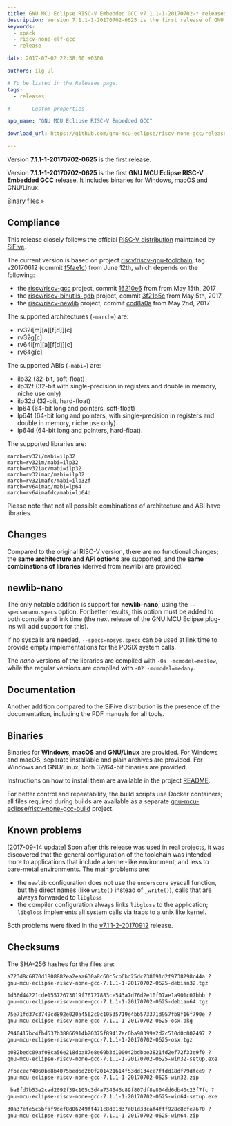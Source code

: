 ```yaml
---
title: GNU MCU Eclipse RISC-V Embedded GCC v7.1.1-1-20170702-* released
description: Version 7.1.1-1-20170702-0625 is the first release of GNU MCU Eclipse RISC-V Embedded GCC.
keywords:
  - xpack
  - riscv-none-elf-gcc
  - release

date: 2017-07-02 22:38:00 +0300

authors: ilg-ul

# To be listed in the Releases page.
tags:
  - releases

# ----- Custom properties -----------------------------------------------------

app_name: "GNU MCU Eclipse RISC-V Embedded GCC"

download_url: https://github.com/gnu-mcu-eclipse/riscv-none-gcc/releases/tag/v7.1.1-1-20170702-0625/

---
```


<head><title>{frontMatter.title}</title></head>
<head><meta property="og:title" content={frontMatter.title} /></head>

Version **7.1.1-1-20170702-0625** is the first release.

<!-- truncate -->

Version **7.1.1-1-20170702-0625** is the first **GNU MCU Eclipse RISC-V Embedded GCC** release. It includes binaries for Windows, macOS and GNU/Linux.

<!-- truncate -->

<p><a href={frontMatter.download_url}>Binary files »</a></p>

## Compliance

This release closely follows the official [RISC-V distribution](https://github.com/riscv/riscv-gcc) maintained by [SiFive](https://www.sifive.com).

The current version is based on project [riscv/riscv-gnu-toolchain](https://github.com/riscv/riscv-gnu-toolchain), tag v20170612 (commit [f5fae1c](https://github.com/riscv/riscv-gnu-toolchain/tree/f5fae1c27b2365da773816ddcd92f533867f28ec)) from June 12th, which depends on the following:

* the [riscv/riscv-gcc](https://github.com/riscv/riscv-gcc) project, commit [16210e6](https://github.com/riscv/riscv-gcc/commit/16210e6270e200cd4892a90ecef608906be3a130) from from May 15th, 2017
* the [riscv/riscv-binutils-gdb](https://github.com/riscv/riscv-binutils-gdb) project, commit [3f21b5c](https://github.com/riscv/riscv-binutils-gdb/commit/3f21b5c9675db61ef5462442b6a068d4a3da8aaf) from May 5th, 2017
* the [riscv/riscv-newlib](https://github.com/riscv/riscv-newlib) project, commit [ccd8a0a](https://github.com/riscv/riscv-newlib/commit/ccd8a0a4ffbbc00400892334eaf64a1616302b35) from May 2nd, 2017

The supported architectures (`-march=`) are:

* rv32i[m][a][f[d]][c]
* rv32g[c]
* rv64i[m][a][f[d]][c]
* rv64g[c]

The supported ABIs (`-mabi=`) are:

* ilp32 (32-bit, soft-float)
* ilp32f (32-bit with single-precision in registers and double in memory, niche use only)
* ilp32d (32-bit, hard-float)
* lp64 (64-bit long and pointers, soft-float)
* lp64f (64-bit long and pointers, with single-precision in registers and double in memory, niche use only)
* lp64d (64-bit long and pointers, hard-float).

The supported libraries are:

```console
march=rv32i/mabi=ilp32
march=rv32im/mabi=ilp32
march=rv32iac/mabi=ilp32
march=rv32imac/mabi=ilp32
march=rv32imafc/mabi=ilp32f
march=rv64imac/mabi=lp64
march=rv64imafdc/mabi=lp64d
```

Please note that not all possible combinations of architecture and ABI have libraries.

## Changes

Compared to the original RISC-V version, there are no functional changes; the **same architecture and API options** are supported, and the **same combinations of libraries** (derived from newlib) are provided.

## newlib-nano

The only notable addition is support for **newlib-nano**, using the `--specs=nano.specs` option. For better results, this option must be added to both compile and link time (the next release of the GNU MCU Eclipse plug-ins will add support for this).

If no syscalls are needed, `--specs=nosys.specs` can be used at link time to provide empty implementations for the POSIX system calls.

The _nano_ versions of the libraries are compiled with `-Os -mcmodel=medlow`, while the regular versions are compiled with `-O2 -mcmodel=medany`.

## Documentation

Another addition compared to the SiFive distribution is the presence of the documentation, including the PDF manuals for all tools.

## Binaries

Binaries for **Windows**, **macOS** and **GNU/Linux** are provided. For Windows and macOS, separate installable and plain archives are provided. For Windows and GNU/Linux, both 32/64-bit binaries are provided.

Instructions on how to install them are available in the project [README](https://github.com/xpack-dev-tools/riscv-none-embed-gcc-xpack).

For better control and repeatability, the build scripts use Docker containers; all files required during builds are available as a separate [gnu-mcu-eclipse/riscv-none-gcc-build](https://github.com/gnu-mcu-eclipse/riscv-none-gcc-build) project.

## Known problems

[2017-09-14 update] Soon after this release was used in real projects, it was discovered that the general configuration of the toolchain was intended more to applications that include a kernel-like environment, and less to bare-metal environments. The main problems are:

* the `newlib` configuration does not use the `underscore` syscall function, but the direct names (like `write()` instead of `_write()`), calls that are always forwarded to `libgloss`
* the compiler configuration always links `libgloss` to the application; `libgloss` implements all system calls via traps to a unix like kernel.

Both problems were fixed in the [v7.1.1-2-20170912](/blog/2017/09/13/riscv-none-gcc-v7-1-1-2-20170912-released/) release.

## Checksums

The SHA-256 hashes for the files are:

```txt
a723d8c6870d1808882ea2eaa630a8c60c5cb6bd25dc238091d2f9738298c44a ?
gnu-mcu-eclipse-riscv-none-gcc-7.1.1-1-20170702-0625-debian32.tgz

1d36d44221cde15572673019f76727883ce543a7d76d2e10f07ae1a901c07bbb ?
gnu-mcu-eclipse-riscv-none-gcc-7.1.1-1-20170702-0625-debian64.tgz

75e71fd37c3749cd892e020a4562c0c10535719e4bb573371d957fb8f16f790e ?
gnu-mcu-eclipse-riscv-none-gcc-7.1.1-1-20170702-0625-osx.pkg

7940417bc4fbd537b38866914b20375f89417ac0ba90399a2d2c510d0c802497 ?
gnu-mcu-eclipse-riscv-none-gcc-7.1.1-1-20170702-0625-osx.tgz

b082bedc09af08ca56e218dba87e8e69b3d100042bdbbe3821fd2ef72f33e9f0 ?
gnu-mcu-eclipse-riscv-none-gcc-7.1.1-1-20170702-0625-win32-setup.exe

7fbecec74060be8b4075bed6d2b0f201421614f53dd134ce7ffdd18df79dfce9 ?
gnu-mcu-eclipse-riscv-none-gcc-7.1.1-1-20170702-0625-win32.zip

 ba8fd7b53e2cad2092f39c105c3d4a734546c89f807df8e804dd6db40c23f7fc ?
gnu-mcu-eclipse-riscv-none-gcc-7.1.1-1-20170702-0625-win64-setup.exe

30a37efe5c5bfaf9def8d06249ff471c8d81d37e01d33caf4fff928c8cfe7670 ?
gnu-mcu-eclipse-riscv-none-gcc-7.1.1-1-20170702-0625-win64.zip
```
